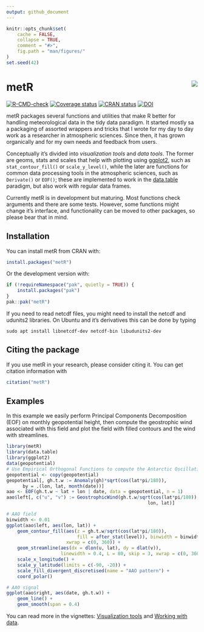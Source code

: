 ```yaml
---
output: github_document
---
```


<!-- README.md is generated from README.Rmd. Please edit that file -->

```r
knitr::opts_chunk$set(
    cache = FALSE,
    collapse = TRUE,
    comment = "#>",
    fig.path = "man/figures/"
)
set.seed(42)
```

# metR <img src="man/figures/logo.png" align="right"/>

<!-- badges: start -->

[![R-CMD-check](https://github.com/eliocamp/metR/actions/workflows/R-CMD-check.yaml/badge.svg)](https://github.com/eliocamp/metR/actions/workflows/R-CMD-check.yaml)
[![Coverage status](https://codecov.io/gh/eliocamp/metR/branch/main/graph/badge.svg?token=jVznWTMCpz)](https://app.codecov.io/gh/eliocamp/metR)
[![CRAN status](https://www.r-pkg.org/badges/version/metR)](https://CRAN.R-project.org/package=metR)
[![DOI](https://zenodo.org/badge/96357263.svg)](https://zenodo.org/badge/latestdoi/96357263)

<!-- badges: end -->

metR packages several functions and utilities that make R better for handling  meteorological data in the tidy data paradigm. It started mostly sa a packaging of assorted wrappers and tricks that I wrote for my day to day work as a researcher in atmospheric sciences. Since then, it has grown organically and for my own needs and feedback from users. 

Conceptually it's divided into *visualization tools* and *data tools*. The former are geoms, stats and scales that help with plotting using [ggplot2](https://ggplot2.tidyverse.org/index.html), such as `stat_contour_fill()` or `scale_y_level()`, while the later are functions for common data processing tools in the atmospheric sciences, such as `Derivate()` or `EOF()`; these are implemented to work in the [data.table](https://github.com/Rdatatable/data.table/wiki) paradigm, but also work with regular data frames. 

Currently metR is in development but maturing. Most functions check arguments and there are some tests. However, some functions might change it's interface, and functionality can be moved to other packages, so please bear that in mind. 

## Installation

You can install metR from CRAN with:

```r
install.packages("metR")
```

Or the development version with:

```r
if (!requireNamespace("pak", quietly = TRUE)) {
    install.packages("pak")
}
pak::pak("metR")
```

If you need to read netcdf files, you might need to install the netcdf and udunits2 libraries. On Ubuntu and it's derivatives this can be done by typing 

```
sudo apt install libnetcdf-dev netcdf-bin libudunits2-dev
```

## Citing the package

If you use metR in your research, please consider citing it. You can get citation information with 

```r
citation("metR")
```


## Examples

In this example we easily perform Principal Components Decomposition (EOF) on monthly geopotential height, then compute the geostrophic wind associated with this field and plot the field with filled contours and the wind with streamlines.

```r
library(metR)
library(data.table)
library(ggplot2)
data(geopotential)
# Use Empirical Orthogonal Functions to compute the Antarctic Oscillation
geopotential <- copy(geopotential)
geopotential[, gh.t.w := Anomaly(gh)*sqrt(cos(lat*pi/180)),
      by = .(lon, lat, month(date))]
aao <- EOF(gh.t.w ~ lat + lon | date, data = geopotential, n = 1)
aao$left[, c("u", "v") := GeostrophicWind(gh.t.w/sqrt(cos(lat*pi/180)), 
                                                    lon, lat)]

# AAO field
binwidth <- 0.01
ggplot(aao$left, aes(lon, lat)) +
    geom_contour_fill(aes(z = gh.t.w/sqrt(cos(lat*pi/180)), 
                          fill = after_stat(level)), binwidth = binwidth,
                      xwrap = c(0, 360)) +
    geom_streamline(aes(dx = dlon(u, lat), dy = dlat(v)),
                    linewidth = 0.4, L = 80, skip = 3, xwrap = c(0, 360)) +
    scale_x_longitude() +
    scale_y_latitude(limits = c(-90, -20)) +
    scale_fill_divergent_discretised(name = "AAO pattern") +
    coord_polar()
```

```r
# AAO signal
ggplot(aao$right, aes(date, gh.t.w)) +
    geom_line() +
    geom_smooth(span = 0.4)
```

You can read more in the vignettes: [Visualization tools](https://eliocamp.github.io/metR/articles/Visualization-tools.html) and [Working with data](https://eliocamp.github.io/metR/articles/Working-with-data.html).
